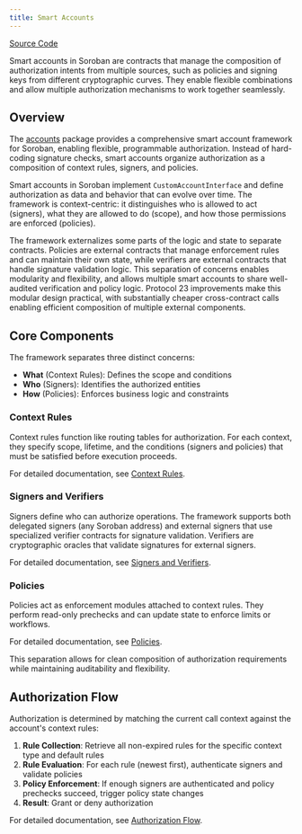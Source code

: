 ```yaml
---
title: Smart Accounts
---
```


[Source Code](https://github.com/OpenZeppelin/stellar-contracts/tree/main/packages/accounts)

Smart accounts in Soroban are contracts that manage the composition of authorization intents from multiple sources, such as policies and signing keys from different cryptographic curves. They enable flexible combinations and allow multiple authorization mechanisms to work together seamlessly.

## Overview

The [accounts](https://github.com/OpenZeppelin/stellar-contracts/tree/main/packages/accounts) package provides a comprehensive smart account framework for Soroban, enabling flexible, programmable authorization. Instead of hard-coding signature checks, smart accounts organize authorization as a composition of context rules, signers, and policies.

Smart accounts in Soroban implement `CustomAccountInterface` and define authorization as data and behavior that can evolve over time. The framework is context-centric: it distinguishes who is allowed to act (signers), what they are allowed to do (scope), and how those permissions are enforced (policies).

The framework externalizes some parts of the logic and state to separate contracts. Policies are external contracts that manage enforcement rules and can maintain their own state, while verifiers are external contracts that handle signature validation logic. This separation of concerns enables modularity and flexibility, and allows multiple smart accounts to share well-audited verification and policy logic. Protocol 23 improvements make this modular design practical, with substantially cheaper cross-contract calls enabling efficient composition of multiple external components.

## Core Components

The framework separates three distinct concerns:

- **What** (Context Rules): Defines the scope and conditions
- **Who** (Signers): Identifies the authorized entities
- **How** (Policies): Enforces business logic and constraints

### Context Rules
Context rules function like routing tables for authorization. For each context, they specify scope, lifetime, and the conditions (signers and policies) that must be satisfied before execution proceeds.

For detailed documentation, see [Context Rules](/stellar-contracts/accounts/context-rules).

### Signers and Verifiers
Signers define who can authorize operations. The framework supports both delegated signers (any Soroban address) and external signers that use specialized verifier contracts for signature validation. Verifiers are cryptographic oracles that validate signatures for external signers.

For detailed documentation, see [Signers and Verifiers](/stellar-contracts/accounts/signers-and-verifiers).

### Policies
Policies act as enforcement modules attached to context rules. They perform read-only prechecks and can update state to enforce limits or workflows.

For detailed documentation, see [Policies](/stellar-contracts/accounts/policies).

This separation allows for clean composition of authorization requirements while maintaining auditability and flexibility.

## Authorization Flow

Authorization is determined by matching the current call context against the account's context rules:

1. **Rule Collection**: Retrieve all non-expired rules for the specific context type and default rules
2. **Rule Evaluation**: For each rule (newest first), authenticate signers and validate policies
3. **Policy Enforcement**: If enough signers are authenticated and policy prechecks succeed, trigger policy state changes
4. **Result**: Grant or deny authorization

For detailed documentation, see [Authorization Flow](/stellar-contracts/accounts/authorization-flow).

